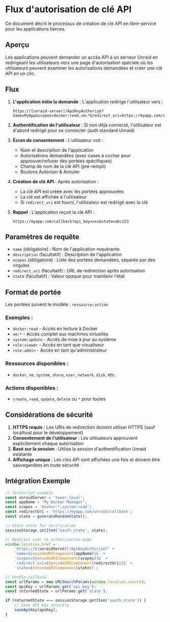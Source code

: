 # Flux d'autorisation de clé API

Ce document décrit le processus de création de clé API en libre-service pour les applications tierces.

## Aperçu

Les applications peuvent demander un accès API à un serveur Unraid en redirigeant les utilisateurs vers une page d'autorisation spéciale où les utilisateurs peuvent examiner les autorisations demandées et créer une clé API en un clic.

## Flux

1. **L'application initie la demande** : L'application redirige l'utilisateur vers :

   ```
   https://[unraid-server]/ApiKeyAuthorize?name=MyApp&scopes=docker:read,vm:*&redirect_uri=https://myapp.com/callback&state=abc123
   ```

2. **Authentification de l'utilisateur** : Si non déjà connecté, l'utilisateur est d'abord redirigé pour se connecter (auth standard Unraid)

3. **Écran de consentement** : L'utilisateur voit :
   - Nom et description de l'application
   - Autorisations demandées (avec cases à cocher pour approuver/refuser des portées spécifiques)
   - Champ de nom de la clé API (pré-rempli)
   - Boutons Autoriser & Annuler

4. **Création de clé API** : Après autorisation :
   - La clé API est créée avec les portées approuvées
   - La clé est affichée à l'utilisateur
   - Si `redirect_uri` est fourni, l'utilisateur est redirigé avec la clé

5. **Rappel** : L'application reçoit la clé API :
   ```
   https://myapp.com/callback?api_key=xxx&state=abc123
   ```

## Paramètres de requête

- `name` (obligatoire) : Nom de l'application requérante
- `description` (facultatif) : Description de l'application
- `scopes` (obligatoire) : Liste des portées demandées, séparée par des virgules
- `redirect_uri` (facultatif) : URL de redirection après autorisation
- `state` (facultatif) : Valeur opaque pour maintenir l'état

## Format de portée

Les portées suivent le modèle : `ressource:action`

### Exemples :

- `docker:read` - Accès en lecture à Docker
- `vm:*` - Accès complet aux machines virtuelles
- `system:update` - Accès de mise à jour au système
- `role:viewer` - Accès en tant que visualiseur
- `role:admin` - Accès en tant qu'administrateur

### Ressources disponibles :

- `docker`, `vm`, `system`, `share`, `user`, `network`, `disk`, etc.

### Actions disponibles :

- `create`, `read`, `update`, `delete` ou `*` pour toutes

## Considérations de sécurité

1. **HTTPS requis** : Les URIs de redirection doivent utiliser HTTPS (sauf localhost pour le développement)
2. **Consentement de l'utilisateur** : Les utilisateurs approuvent explicitement chaque autorisation
3. **Basé sur la session** : Utilise la session d'authentification Unraid existante
4. **Affichage unique** : Les clés API sont affichées une fois et doivent être sauvegardées en toute sécurité

## Intégration Exemple

```javascript
// JavaScript example
const unraidServer = 'tower.local';
const appName = 'My Docker Manager';
const scopes = 'docker:*,system:read';
const redirectUri = 'https://myapp.com/unraid/callback';
const state = generateRandomState();

// Store state for verification
sessionStorage.setItem('oauth_state', state);

// Redirect user to authorization page
window.location.href =
    `https://${unraidServer}/ApiKeyAuthorize?` +
    `name=${encodeURIComponent(appName)}&` +
    `scopes=${encodeURIComponent(scopes)}&` +
    `redirect_uri=${encodeURIComponent(redirectUri)}&` +
    `state=${encodeURIComponent(state)}`;

// Handle callback
const urlParams = new URLSearchParams(window.location.search);
const apiKey = urlParams.get('api_key');
const returnedState = urlParams.get('state');

if (returnedState === sessionStorage.getItem('oauth_state')) {
    // Save API key securely
    saveApiKey(apiKey);
}
```
